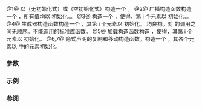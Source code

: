 {{cpp/experimental/simd/title|simd}}
{{cpp/experimental/simd/simd/navbar}}
{{dcl begin}}
{{dcl|num=1|since=parallelism_ts_2|1=
simd() noexcept = default;
}}
{{dcl|num=2|since=parallelism_ts_2|1=
template&lt; class U &gt;
simd( U&amp;&amp; value ) noexcept;
}}
{{dcl|num=3|since=parallelism_ts_2|1=
template&lt; class U &gt;
simd( const simd&lt;U, simd_abi::fixed_size&lt;size()&gt;&gt;&amp; other ) noexcept;
}}
{{dcl|num=4|since=parallelism_ts_2|1=
template&lt; class G &gt;
explicit simd( G&amp;&amp; generator ) noexcept;
}}
{{dcl|num=5|since=parallelism_ts_2|1=
template&lt; class U, class Flags &gt;
simd( const U* mem, Flags flags );
}}
{{dcl|num=6|since=parallelism_ts_2|notes={{mark implicit}}|1=
simd( const simd&amp; other ) noexcept = default;
}}
{{dcl|num=7|since=parallelism_ts_2|notes={{mark implicit}}|1=
simd( simd&amp;&amp; other ) noexcept = default;
}}
{{dcl end}}

@1@ 以{{lt|cpp/language/default initialization|默认初始化}}（无初始化式）或{{lt|cpp/language/value initialization|值初始化}}（空初始化式）构造一个 {{tt|simd}}。
@2@ 广播构造函数构造一个 {{tt|simd}}，所有值均以 {{c|value}} 初始化。{{cpp/enable_if|从 {{tt|U}} 向 {{tt|T}} 的转换''保留值''，或者 {{tt|U}} 为 {{c/core|int}} 或当 {{tt|T}} 为无符号整数类型时为  {{c/core|unsigned int}} }}。
@3@ 构造一个 {{tt|simd}}，使得{{simd_for_all_i}}，第 i 个元素以 {{c|static_cast&lt;T&gt;(other[i])}} 初始化。{{cpp/enable_if|{{tt|Abi}} 为 {{c|simd_abi::fixed_size&lt;size()&gt;}} 且从 {{tt|U}} 向 {{tt|T}} 的转换''保留值''，并且，如果 {{tt|U}} 和 {{tt|T}} 都为整型，则 {{tt|T}} 的整数转换等级大于 {{tt|U}} 的整数转换等级}}。
@4@ 生成器构造函数构造一个 {{tt|simd}}，其第 i 个元素以 {{c|generator(std::integral_constant&lt;std::size_t, i&gt;())}} 初始化。{{cpp/enable_if|{{simd_for_all_i}}，{{tt|simd(gen(std::integral_constant&lt;std::size_t, i&gt;()))}}}} 均良构。对 {{c|generator}} 的调用之间无顺序。{{c|generator}}不能调用''{{lt|cpp/algorithm/execution_policy_tag_t|向量化不安全}}''的标准库函数。
@5@ 加载构造函数构造 {{tt|simd}}，使得{{simd_for_all_i}}，其第 i 个元素以 {{co|static_cast&lt;T&gt;(mem[i])}} 初始化。
@6,7@ 隐式声明的复制和移动构造函数。构造一个 {{tt|simd}}，其各个元素以 {{c|other}} 中的元素初始化。

===参数===
{{par begin}}
{{par|value|用于初始化所有 {{tt|simd}} 元素的值}}
{{par|other|从之复制的另一 {{tt|simd}}}}
{{par|generator|用于初始化每个 {{tt|simd}} 元素的函数对象}}
{{par|mem|指向数组的指针，其中 {{range|mem|mem + size()}} 为有效范围}}
{{par|flags|如果对于类型 {{ltt|cpp/experimental/simd/vector_aligned|vector_aligned_tag}}，则加载构造函数可能假设 {{c|mem}} 指向按 {{ltt|cpp/experimental/simd/memory alignment|memory_alignment_v&lt;simd, U&gt;}} 对齐的存储}}
{{par hreq}}
{{par req|从 {{tt|U}} 向 {{tt|T}} 的转换必须''保持值''。广播构造函数 (2) 还允许 {{tt|U}} 为 {{c/core|int}}，或当 {{tt|T}} 为无符号整数类型时为 {{c/core|unsigned int}}。}}
{{par req|{{tt|is_simd_flag_type_v&lt;Flags&gt;}} 必须为 {{c/core|true}}。}}
{{par end}}

===示例===
{{example
|code=
#include &lt;cstddef&gt;
#include &lt;experimental/simd&gt;
#include &lt;iostream&gt;
namespace stdx = std::experimental;

int main()
{
    stdx::native_simd&lt;int&gt; a; // 未初始化
    a = 1; // 将所有元素设为 1
    stdx::native_simd&lt;int&gt; b([](int i) { return i; }); // {0, 1, 2, 3, ...}

    alignas(stdx::memory_alignment_v&lt;stdx::native_simd&lt;int&gt;&gt;)
        std::array&lt;int, stdx::native_simd&lt;int&gt;::size() * 2&gt; mem = {};
    for (std::size_t i = 0; i &lt; mem.size(); ++i)
        mem[i] = i &amp; 1;

    stdx::native_simd&lt;int&gt; c(&amp;mem[0], stdx::vector_aligned); // {0, 1, 0, 1, ...}
    stdx::native_simd&lt;int&gt; d(&amp;mem[1], stdx::element_aligned); // {1, 0, 1, 0, ...}

    auto sum = a + b + c + d;

    for (std::size_t i = 0; i &lt; sum.size(); ++i)
        std::cout &lt;&lt; sum[i] &lt;&lt; ' ';
    std::cout &lt;&lt; '\n';
}
|p=true
|output=
2 3 4 5 6 7 8 9 10 11 12 13 14 15 16 17
}}

===参阅===
{{dsc begin}}
{{dsc inc|cpp/experimental/simd/simd/dsc copy_from}}
{{dsc end}}